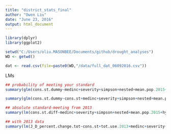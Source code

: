 ```yaml
---
title: "district_stats_final"
author: "Owen Liu"
date: "June 23, 2016"
output: html_document
---
```


```r
library(dplyr)
library(ggplot2)

setwd("C:/Users/oliu.MASONBEE/Documents/github/drought_analyses")
WD <- getwd()

dat <- read.csv(file=paste0(WD,"/data/full_dat_06092016.csv"))
```


LMs

```r
## probability of meeting your standard
summary(glm(cons.st.dummy~medinc+severity+simpson+nested+mean.pop.2015+hydrologic.region,data=dat,family="binomial"))

summary(glm(cons.st.dummy~cons.st+medinc+severity+simpson+nested+mean.pop.2015+hydrologic.region,data=dat,family="binomial"))

## absolute standard-meeting from 2013
summary(lm(cons.st.diff~medinc+severity+simpson+nested+mean.pop.2015+hydrologic.region,data=dat))

## with 2013 data
summary(lm(J_D_percent.change.tot~cons.st+tot.use.2013+medinc+severity+simpson+hydrologic.region+nested,data=dat))
```
